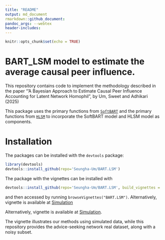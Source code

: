 ```yaml
---
title: "README"
output: md_document  
rmarkdown::github_document:
pandoc_args: --webtex
header-includes:
---
```


```r
knitr::opts_chunk$set(echo = TRUE)
```

# BART_LSM model to estimate the average causal peer influence. 

This repository contains code to implement the methodology described in the paper "’A Bayesian Approach to Estimate Causal Peer Influence Accounting for Latent Network Homophil", by Um, Sweet and Adhikari (2025)

This package uses the primary functions from [`SoftBART`](https://github.com/theodds/SoftBART) and the primary functions from [`HLSM`](https://github.com/cran/HLSM) to incorporate the SoftBART model and HLSM model as components.

# Installation

The packages can be installed with the `devtools` package:

```r
library(devtools) 
devtools::install_github(repo='Seungha-Um/BART.LSM') 
```

The package with the vignettes can be installed with 

```r
devtools::install_github(repo='Seungha-Um/BART.LSM', build_vignettes = TRUE) 
```

and then accessed by running `browseVignettes("BART.LSM")`. Alternatively, vignette is available at [Simulation](https://rpubs.com/sheom0808/981711)


Alternatively, 
vignette is available at [Simulation](https://rpubs.com/sheom0808/946709).

The vignette illustrates our methods using simulated data, while this repository provides the advice-seeking network real dataset, along with a noisy subset.
